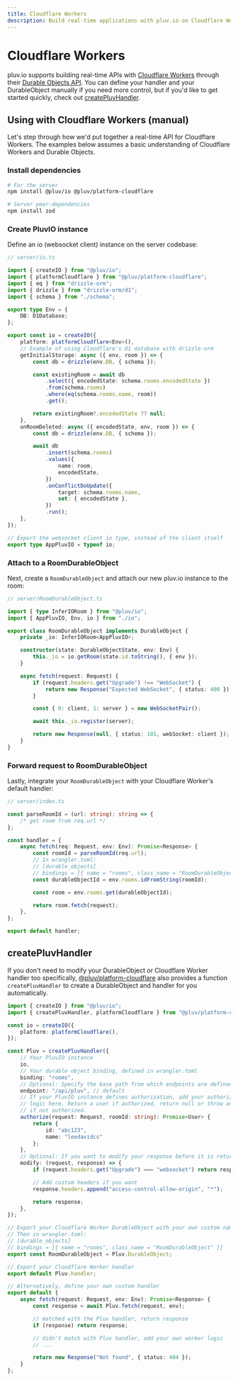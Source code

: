 ```yaml
---
title: Cloudflare Workers
description: Build real-time applications with pluv.io on Cloudflare Workers
---
```



# Cloudflare Workers

pluv.io supports building real-time APIs with [Cloudflare Workers](https://workers.cloudflare.com/) through their [Durable Objects API](https://developers.cloudflare.com/workers/runtime-apis/durable-objects/). You can define your handler and your DurableObject manually if you need more control, but if you'd like to get started quickly, check out [createPluvHandler](/docs/io/cloudflare-workers#createPluvHandler).

## Using with Cloudflare Workers (manual)

Let's step through how we'd put together a real-time API for Cloudflare Workers. The examples below assumes a basic understanding of Cloudflare Workers and Durable Objects.

### Install dependencies

```bash
# For the server
npm install @pluv/io @pluv/platform-cloudflare

# Server peer-dependencies
npm install zod
```

### Create PluvIO instance

Define an io (websocket client) instance on the server codebase:

```ts
// server/io.ts

import { createIO } from "@pluv/io";
import { platformCloudflare } from "@pluv/platform-cloudflare";
import { eq } from "drizzle-orm";
import { drizzle } from "drizzle-orm/d1";
import { schema } from "./schema";

export type Env = {
    DB: D1Database;
};

export const io = createIO({
    platform: platformCloudflare<Env>(),
    // Example of using Cloudflare's D1 database with drizzle-orm
    getInitialStorage: async ({ env, room }) => {
        const db = drizzle(env.DB, { schema });

        const existingRoom = await db
            .select({ encodedState: schema.rooms.encodedState })
            .from(schema.rooms)
            .where(eq(schema.rooms.name, room))
            .get();

        return existingRoom?.encodedState ?? null;
    },
    onRoomDeleted: async ({ encodedState, env, room }) => {
        const db = drizzle(env.DB, { schema });

        await db
            .insert(schema.rooms)
            .values({
                name: room,
                encodedState,
            })
            .onConflictDoUpdate({
                target: schema.rooms.name,
                set: { encodedState },
            })
            .run();
    },
});

// Export the websocket client io type, instead of the client itself
export type AppPluvIO = typeof io;
```

### Attach to a RoomDurableObject

Next, create a `RoomDurableObject` and attach our new pluv.io instance to the room:

```ts
// server/RoomDurableObject.ts

import { type InferIORoom } from "@pluv/io";
import { AppPluvIO, Env, io } from "./io";

export class RoomDurableObject implements DurableObject {
    private _io: InferIORoom<AppPluvIO>;

    constructor(state: DurableObjectState, env: Env) {
        this._io = io.getRoom(state.id.toString(), { env });
    }

    async fetch(request: Request) {
        if (request.headers.get("Upgrade") !== "WebSocket") {
            return new Response("Expected WebSocket", { status: 400 });
        }

        const { 0: client, 1: server } = new WebSocketPair();

        await this._io.register(server);

        return new Response(null, { status: 101, webSocket: client });
    }
}
```

### Forward request to RoomDurableObject

Lastly, integrate your `RoomDurableObject` with your Cloudflare Worker's default handler:

```ts
// server/index.ts

const parseRoomId = (url: string): string => {
    /* get room from req.url */
};

const handler = {
    async fetch(req: Request, env: Env): Promise<Response> {
        const roomId = parseRoomId(req.url);
        // In wrangler.toml:
        // [durable_objects]
        // bindings = [{ name = "rooms", class_name = "RoomDurableObject" }]
        const durableObjectId = env.rooms.idFromString(roomId);

        const room = env.rooms.get(durableObjectId);

        return room.fetch(request);
    },
};

export default handler;
```

## createPluvHandler

If you don't need to modify your DurableObject or Cloudflare Worker handler too specifically, [@pluv/platform-cloudflare](https://www.npmjs.com/package/@pluv/platform-cloudflare) also provides a function `createPluvHandler` to create a DurableObject and handler for you automatically.

```ts
import { createIO } from "@pluv/io";
import { createPluvHandler, platformCloudflare } from "@pluv/platform-cloudflare";

const io = createIO({
    platform: platformCloudflare(),
});

const Pluv = createPluvHandler({
    // Your PluvIO instance
    io,
    // Your durable object binding, defined in wrangler.toml
    binding: "rooms",
    // Optional: Specify the base path from which endpoints are defined
    endpoint: "/api/pluv", // default
    // If your PluvIO instance defines authorization, add your authorization
    // logic here. Return a user if authorized, return null or throw an error
    // if not authorized.
    authorize(request: Request, roomId: string): Promise<User> {
        return {
            id: "abc123",
            name: "leedavidcs"
        };
    },
    // Optional: If you want to modify your response before it is returned
    modify: (request, response) => {
        if (request.headers.get("Upgrade") === "websocket") return response;

        // Add custom headers if you want
        response.headers.append("access-control-allow-origin", "*");

        return response;
    },
});

// Export your Cloudflare Worker DurableObject with your own custom name
// Then in wrangler.toml:
// [durable_objects]
// bindings = [{ name = "rooms", class_name = "RoomDurableObject" }]
export const RoomDurableObject = Pluv.DurableObject;

// Export your Cloudflare Worker handler
export default Pluv.handler;

// Alternatively, define your own custom handler
export default {
    async fetch(request: Request, env: Env): Promise<Response> {
        const response = await Pluv.fetch(request, env);

        // matched with the Pluv handler, return response
        if (response) return response;

        // didn't match with Pluv handler, add your own worker logic
        // ...

        return new Response("Not found", { status: 404 });
    }
};
```

